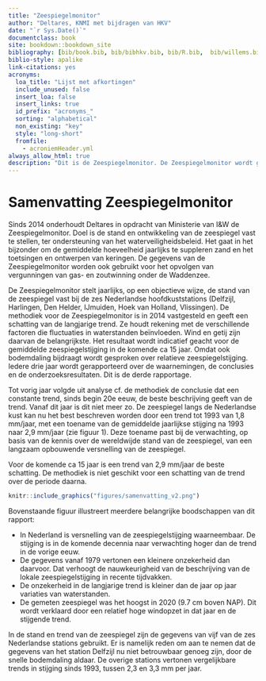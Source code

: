```yaml
---
title: "Zeespiegelmonitor"
author: "Deltares, KNMI met bijdragen van HKV"
date: "`r Sys.Date()`"
documentclass: book
site: bookdown::bookdown_site
bibliography: [bib/book.bib, bib/bibhkv.bib, bib/R.bib,  bib/willems.bib, bib/sealevel.bib, bib/hijma_refs.bib]
biblio-style: apalike
link-citations: yes
acronyms:
  loa_title: "Lijst met afkortingen"
  include_unused: false
  insert_loa: false
  insert_links: true
  id_prefix: "acronyms_"
  sorting: "alphabetical"
  non_existing: "key"
  style: "long-short"
  fromfile:
    - acroniemHeader.yml
always_allow_html: true
description: "Dit is de Zeespiegelmonitor. De Zeespiegelmonitor wordt gemaakt door Deltares met bijdragen van HKV en KNMI in opdracht van Rijkswaterstaat. "
---
```


# Samenvatting Zeespiegelmonitor {#samenvatting}

Sinds 2014 onderhoudt Deltares in opdracht van Ministerie van I&W de Zeespiegelmonitor. Doel is de stand en ontwikkeling van de zeespiegel vast te stellen, ter ondersteuning van het waterveiligheidsbeleid. Het gaat in het bijzonder om de gemiddelde hoeveelheid jaarlijks te suppleren zand en het toetsingen en ontwerpen van keringen. De gegevens van de Zeespiegelmonitor worden ook gebruikt voor het opvolgen van vergunningen van gas- en zoutwinning onder de Waddenzee.

De Zeespiegelmonitor stelt jaarlijks, op een objectieve wijze, de stand van de zeespiegel vast bij de zes Nederlandse hoofdkuststations (Delfzijl, Harlingen, Den Helder, IJmuiden, Hoek van Holland, Vlissingen). De methodiek voor de Zeespiegelmonitor is in 2014 vastgesteld en geeft een schatting van de langjarige trend. Ze houdt rekening met de verschillende factoren die fluctuaties in waterstanden beïnvloeden. Wind en getij zijn daarvan de belangrijkste. Het resultaat wordt indicatief geacht voor de gemiddelde zeespiegelstijging in de komende ca 15 jaar. Omdat ook bodemdaling bijdraagt wordt gesproken over relatieve zeespiegelstijging. Iedere drie jaar wordt gerapporteerd over de waarnemingen, de conclusies en de onderzoeksresultaten. Dit is de derde rapportage.

Tot vorig jaar volgde uit analyse cf. de methodiek de conclusie dat een constante trend, sinds begin 20e eeuw, de beste beschrijving geeft van de trend. Vanaf dit jaar is dit niet meer zo. De zeespiegel langs de Nederlandse kust kan nu het best beschreven worden door een trend tot 1993 van 1,8 mm/jaar, met een toename van de gemiddelde jaarlijkse stijging na 1993 naar 2,9 mm/jaar (zie figuur 1). Deze toename past bij de verwachting, op basis van de kennis over de wereldwijde stand van de zeespiegel, van een langzaam opbouwende versnelling van de zeespiegel.

Voor de komende ca 15 jaar is een trend van 2,9 mm/jaar de beste schatting. De methodiek is niet geschikt voor een schatting van de trend over de periode daarna.

```r
knitr::include_graphics("figures/samenvatting_v2.png")
```


Bovenstaande figuur illustreert meerdere belangrijke boodschappen van dit rapport:

-   In Nederland is versnelling van de zeespiegelstijging waarneembaar. De stijging is in de komende decennia naar verwachting hoger dan de trend in de vorige eeuw.
-   De gegevens vanaf 1979 vertonen een kleinere onzekerheid dan daarvoor. Dat verhoogt de nauwkeurigheid van de beschrijving van de lokale zeespiegelstijging in recente tijdvakken.
-   De onzekerheid in de langjarige trend is kleiner dan de jaar op jaar variaties van waterstanden.
-   De gemeten zeespiegel was het hoogst in 2020 (9.7 cm boven NAP). Dit wordt verklaard door een relatief hoge windopzet in dat jaar en de stijgende trend.

In de stand en trend van de zeespiegel zijn de gegevens van vijf van de zes Nederlandse stations gebruikt. Er is namelijk reden om aan te nemen dat de gegevens van het station Delfzijl nu niet betrouwbaar genoeg zijn, door de snelle bodemdaling aldaar. De overige stations vertonen vergelijkbare trends in stijging sinds 1993, tussen 2,3 en 3,3 mm per jaar. 


\printacronyms

